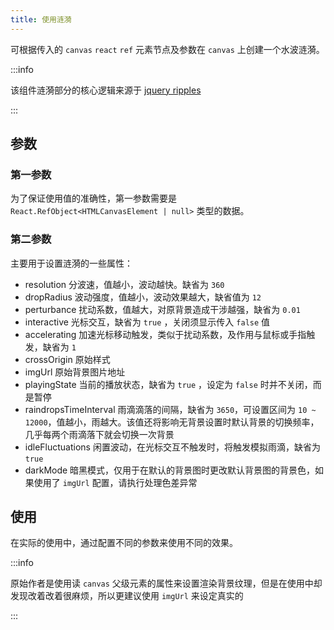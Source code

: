 ```yaml
---
title: 使用涟漪
---
```


可根据传入的 `canvas` `react` `ref` 元素节点及参数在 `canvas` 上创建一个水波涟漪。

:::info

该组件涟漪部分的核心逻辑来源于 [jquery ripples](https://github.com/sirxemic/jquery.ripples)

:::

## 参数

### 第一参数

为了保证使用值的准确性，第一参数需要是 `React.RefObject<HTMLCanvasElement | null>`  类型的数据。

### 第二参数

主要用于设置涟漪的一些属性：

- resolution 分波速，值越小，波动越快。缺省为 `360`
- dropRadius 波动强度，值越小，波动效果越大，缺省值为 `12`
- perturbance 扰动系数，值越大，对原背景造成干涉越强，缺省为   `0.01`
- interactive 光标交互，缺省为 `true` ，关闭须显示传入 `false` 值
- accelerating  加速光标移动触发，类似于扰动系数，及作用与鼠标或手指触发，缺省为 `1`
- crossOrigin 原始样式
- imgUrl    原始背景图片地址
- playingState 当前的播放状态，缺省为 `true` ，设定为 `false` 时并不关闭，而是暂停
- raindropsTimeInterval 雨滴滴落的间隔，缺省为 `3650`，可设置区间为 `10 ~ 12000`，值越小，雨越大。该值还将影响无背景设置时默认背景的切换频率，几乎每两个雨滴落下就会切换一次背景
- idleFluctuations  闲置波动，在光标交互不触发时，将触发模拟雨滴，缺省为 `true`
- darkMode 暗黑模式，仅用于在默认的背景图时更改默认背景图的背景色，如果使用了 `imgUrl` 配置，请执行处理色差异常

## 使用

在实际的使用中，通过配置不同的参数来使用不同的效果。


:::info

原始作者是使用读 `canvas` 父级元素的属性来设置渲染背景纹理，但是在使用中却发现改着改着很麻烦，所以更建议使用 `imgUrl` 来设定真实的

:::